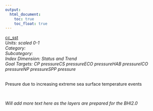 ```yaml
---
output:
  html_document:
    toc: true
    toc_float: true
---
```


[cc_sst](https://github.com/OHI-Science/bhi/blob/master/baltic/layers/cc_sst_gl2018.csv)\
*Units: scaled 0-1*\
*Category:*\
*Subcategory:*\
*Index Dimension: Status and Trend*\
*Goal Targets: CP pressureCS pressureECO pressureHAB pressureICO pressureNP pressureSPP pressure*\
<br>

Presure due to increasing extreme sea surface temperature events

<br>

*Will add more text here as the layers are prepared for the BHI2.0*

<br>



<br>

